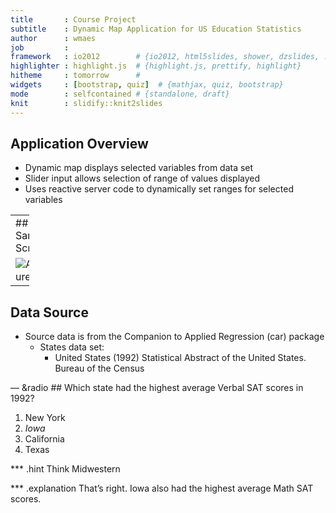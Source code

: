 ```yaml
---
title       : Course Project
subtitle    : Dynamic Map Application for US Education Statistics
author      : wmaes
job         : 
framework   : io2012        # {io2012, html5slides, shower, dzslides, ...}
highlighter : highlight.js  # {highlight.js, prettify, highlight}
hitheme     : tomorrow      # 
widgets     : [bootstrap, quiz]  # {mathjax, quiz, bootstrap}
mode        : selfcontained # {standalone, draft}
knit        : slidify::knit2slides
---
```


## Application Overview

- Dynamic map displays selected variables from data set
- Slider input allows selection of range of values displayed
- Uses reactive server code to dynamically set ranges for selected variables

---
## Sample Screen

![APicture](Capture.JPG)

---
## Data Source

* Source data is from the Companion to Applied Regression (car) package
    * States data set:
        - United States (1992) Statistical Abstract of the United States. Bureau of the Census

--- &radio
## Which state had the highest average Verbal SAT scores in 1992?

1. New York
2. _Iowa_
3. California
4. Texas


*** .hint
Think Midwestern

*** .explanation
That's right. Iowa also had the highest average Math SAT scores.

